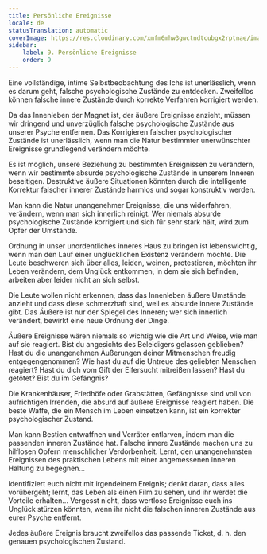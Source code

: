 ```yaml
---
title: Persönliche Ereignisse
locale: de
statusTranslation: automatic
coverImage: https://res.cloudinary.com/xmfm6mhw3gwctndtcubgx2rptnae/image/upload/v1740468922/small_cover_tratado_de_psicologia_revolucionaria_a4c0dca4e0.webp
sidebar:
    label: 9. Persönliche Ereignisse
    order: 9
---
```

Eine vollständige, intime Selbstbeobachtung des Ichs ist unerlässlich, wenn es darum geht, falsche psychologische Zustände zu entdecken. Zweifellos können falsche innere Zustände durch korrekte Verfahren korrigiert werden.

Da das Innenleben der Magnet ist, der äußere Ereignisse anzieht, müssen wir dringend und unverzüglich falsche psychologische Zustände aus unserer Psyche entfernen. Das Korrigieren falscher psychologischer Zustände ist unerlässlich, wenn man die Natur bestimmter unerwünschter Ereignisse grundlegend verändern möchte.

Es ist möglich, unsere Beziehung zu bestimmten Ereignissen zu verändern, wenn wir bestimmte absurde psychologische Zustände in unserem Inneren beseitigen. Destruktive äußere Situationen könnten durch die intelligente Korrektur falscher innerer Zustände harmlos und sogar konstruktiv werden.

Man kann die Natur unangenehmer Ereignisse, die uns widerfahren, verändern, wenn man sich innerlich reinigt. Wer niemals absurde psychologische Zustände korrigiert und sich für sehr stark hält, wird zum Opfer der Umstände.

Ordnung in unser unordentliches inneres Haus zu bringen ist lebenswichtig, wenn man den Lauf einer unglücklichen Existenz verändern möchte. Die Leute beschweren sich über alles, leiden, weinen, protestieren, möchten ihr Leben verändern, dem Unglück entkommen, in dem sie sich befinden, arbeiten aber leider nicht an sich selbst.

Die Leute wollen nicht erkennen, dass das Innenleben äußere Umstände anzieht und dass diese schmerzhaft sind, weil es absurde innere Zustände gibt. Das Äußere ist nur der Spiegel des Inneren; wer sich innerlich verändert, bewirkt eine neue Ordnung der Dinge.

Äußere Ereignisse wären niemals so wichtig wie die Art und Weise, wie man auf sie reagiert. Bist du angesichts des Beleidigers gelassen geblieben? Hast du die unangenehmen Äußerungen deiner Mitmenschen freudig entgegengenommen? Wie hast du auf die Untreue des geliebten Menschen reagiert? Hast du dich vom Gift der Eifersucht mitreißen lassen? Hast du getötet? Bist du im Gefängnis?

Die Krankenhäuser, Friedhöfe oder Grabstätten, Gefängnisse sind voll von aufrichtigen Irrenden, die absurd auf äußere Ereignisse reagiert haben. Die beste Waffe, die ein Mensch im Leben einsetzen kann, ist ein korrekter psychologischer Zustand.

Man kann Bestien entwaffnen und Verräter entlarven, indem man die passenden inneren Zustände hat. Falsche innere Zustände machen uns zu hilflosen Opfern menschlicher Verdorbenheit. Lernt, den unangenehmsten Ereignissen des praktischen Lebens mit einer angemessenen inneren Haltung zu begegnen...

Identifiziert euch nicht mit irgendeinem Ereignis; denkt daran, dass alles vorübergeht; lernt, das Leben als einen Film zu sehen, und ihr werdet die Vorteile erhalten... Vergesst nicht, dass wertlose Ereignisse euch ins Unglück stürzen könnten, wenn ihr nicht die falschen inneren Zustände aus eurer Psyche entfernt.

Jedes äußere Ereignis braucht zweifellos das passende Ticket, d. h. den genauen psychologischen Zustand.

